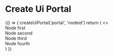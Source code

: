 

<Meta title="MDX/Helpers/Create Ui Portal" />

# Create Ui Portal

<!-- add a plugin description -->

<Canvas>
  <Story name="create Ui Portal Usage">
    {() => {
      createUiPortal('portal', 'nodeid')
      return (
        <>
          <div>Node first</div>
          <div>Node second</div>
          <div id="nodeid">Node third</div>
          <div>Node fourth</div>
        </>
      )
    }}
  </Story>
</Canvas>
